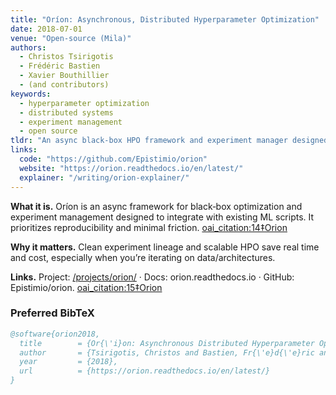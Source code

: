 ```yaml
---
title: "Oríon: Asynchronous, Distributed Hyperparameter Optimization"
date: 2018-07-01
venue: "Open‑source (Mila)"
authors:
  - Christos Tsirigotis
  - Frédéric Bastien
  - Xavier Bouthillier
  - (and contributors)
keywords:
  - hyperparameter optimization
  - distributed systems
  - experiment management
  - open source
tldr: "An async black‑box HPO framework and experiment manager designed to minimally disrupt ML workflows; supports scalable, reproducible tuning."
links:
  code: "https://github.com/Epistimio/orion"
  website: "https://orion.readthedocs.io/en/latest/"
  explainer: "/writing/orion-explainer/"
---
```


**What it is.** Oríon is an async framework for black‑box optimization and experiment management designed to integrate with existing ML scripts. It prioritizes reproducibility and minimal friction.  [oai_citation:14‡Orion](https://orion.readthedocs.io/en/latest/?utm_source=chatgpt.com)

**Why it matters.** Clean experiment lineage and scalable HPO save real time and cost, especially when you’re iterating on data/architectures.

**Links.** Project: [/projects/orion/](/projects/orion/) · Docs: orion.readthedocs.io · GitHub: Epistimio/orion.  [oai_citation:15‡Orion](https://orion.readthedocs.io/en/latest/?utm_source=chatgpt.com)

### Preferred BibTeX
```bibtex
@software{orion2018,
  title        = {Or{\'i}on: Asynchronous Distributed Hyperparameter Optimization},
  author       = {Tsirigotis, Christos and Bastien, Fr{\'e}d{\'e}ric and Bouthillier, Xavier and contributors},
  year         = {2018},
  url          = {https://orion.readthedocs.io/en/latest/}
}
